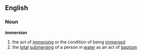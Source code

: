 ==English==
===Noun===
'''immersion'''
# the act of [[immersing]] or the condition of being [[immersed]]
# the [[total]] [[submerging]] of a person in [[water]] as an act of [[baptism]]
